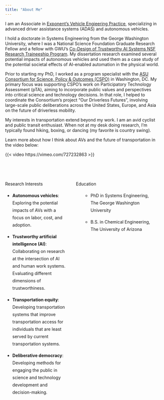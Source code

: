 ```yaml
---
title: "About Me"
---
```


I am an Associate in [Exponent's Vehicle Engieering Practice](https://www.exponent.com/expertise/vehicle-engineering), specializing in advanced driver assistance systems (ADAS) and autonomous vehicles.

I hold a doctorate in Systems Engineering from the George Washington University, where I was a National Science Foundation Graduate Research Fellow and a fellow with GWU's [Co-Design of Trustworthy AI Systems NSF Research Traineeship Program](https://dtais.seas.gwu.edu/). My dissertation research examined several potential impacts of autonomous vehicles and used them as a case study of the potential societal effects of AI-enabled automation in the physical world.

Prior to starting my PhD, I worked as a program specialist with the [ASU Consortium for Science, Policy & Outcomes (CSPO)](https://cspo.org/) in Washington, DC. My primary focus was supporting CSPO's work on Participatory Technology Assessment (pTA), aiming to incorporate public values and perspectives into critical science and technology decisions. In that role, I helped to coordinate the Consortium’s project “Our Driverless Futures”, involving large-scale public deliberations across the United States, Europe, and Asia on the future of driverless mobility.

My interests in transportation extend beyond my work. I am an avid cyclist and public transit enthusiast. When not at my desk doing research, I'm typically found hiking, boxing, or dancing (my favorite is country swing).

Learn more about how I think about AVs and the future of transportation in the video below:

{{< video https://vimeo.com/727232863 >}}

<br><br>


::: {style="display: grid; grid-template-columns: 40% 50%; grid-column-gap: 30px; line-height: 1.5rem;"}
<div>

[Research Interests]{.columnname}

-   **Autonomous vehicles**: Exploring the potential impacts of AVs with a focus on labor, cost, and adoption.

-   **Trustworthy artificial intelligence (AI)**: Collaborating on research at the intersection of AI and human work systems. Evaluating different dimensions of trustworthiness.

-   **Transportation equity**: Developing transportation systems that improve transportation access for individuals that are least served by current transportation systems.

-   **Deliberative democracy**: Developing methods for engaging the public in science and technology development and decision-making.

</div>

<div>

[Education]{.columnname}

<ul>

-   PhD in Systems Engineering, The George Washington University

-   B.S. in Chemical Engineering, The University of Arizona

</ul>

</div>
:::
